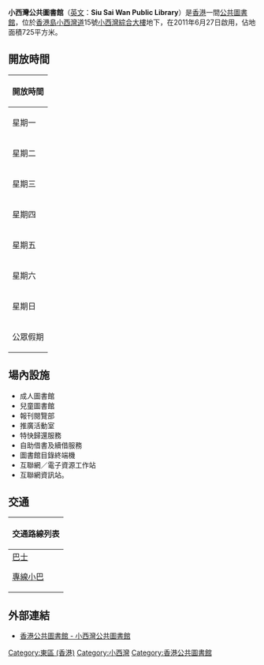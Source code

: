{{Infobox_Library 
| 名字    = 小西灣公共圖書館
| 英文名  = Siu Sai Wan Public Library
| 圖像    = Siu Sai Wan Public Library.JPG
| 類型    = [[香港公共圖書館|香港公共圖書館]]－[[小型圖書館|小型圖書館]]
| 建造時間= 2008年至2011年
| 地址    = [[香港|香港]][[香港島|香港島]][[小西灣道|小西灣道]]15號[[小西灣綜合大樓|小西灣綜合大樓]]地下
| 隸屬於  = [[康樂及文化事務署|康樂及文化事務署]][[香港公共圖書館|香港公共圖書館]]
| 藏品    = [[圖書|圖書]]、[[視聽資料|視聽資料]]及[[報刊|報刊]]
| 規模    = 館藏約54,000項
}}
'''小西灣公共圖書館'''（[[英文|英文]]：'''Siu Sai Wan Public Library'''）是[[香港|香港]]一間[[公共圖書館|公共圖書館]]，位於[[香港島|香港島]][[小西灣道|小西灣道]]15號[[小西灣綜合大樓|小西灣綜合大樓]]地下，在2011年6月27日啟用，佔地面積725平方米。

==開放時間==
{| class="wikitable" style="text-align: left"
! colspan="3" | 開放時間
|- 
| 星期一|| colspan="2" | 1000-1900
|-
| 星期二|| colspan="2" | 1000-1900
|-
| 星期三|| colspan="2" | 1000-1900
|-
| 星期四|| colspan="2" | 休息
|-
| 星期五|| colspan="2" | 1000-1900
|-
| 星期六|| colspan="2" | 1000-1700
|-
| 星期日|| colspan="2" | 1000-1700
|-
| 公眾假期|| colspan="2" | 1000-1300
|}

==場內設施==
*成人圖書館
*兒童圖書館
*報刊閱覽部
*推廣活動室
*特快歸還服務
*自助借書及續借服務
*圖書館目錄終端機
*互聯網／電子資源工作站
*互聯網資訊站。

<gallery></gallery>

==交通==
{| class="mw-collapsible mw-collapsed wikitable" style="background:white; margin: 0 auto; width: auto;" 
! 交通路線列表
|-
|
;[[香港巴士|巴士]]
{{港島巴士簡單列表|8H|8P|82M|82S|82X|85|N8P|788|789}}{{過海隧道巴士簡單列表|106|106P|118|118P|606|606X|608P|694|N118}}
;[[香港小巴|專線小巴]]
{{港島專線小巴簡單列表|47M|61|62}}
|}

==外部連結==
*[https://www.hkpl.gov.hk/tc/locations/eastern/library/siu-sai-wan.html 香港公共圖書館 - 小西灣公共圖書館] {{Wayback|url=https://www.hkpl.gov.hk/tc/locations/eastern/library/siu-sai-wan.html |date=20201203181043 }}

{{香港公共圖書館}}
{{Public-Library-HK}}

[[Category:東區_(香港)|Category:東區 (香港)]]
[[Category:小西灣|Category:小西灣]]
[[Category:香港公共圖書館|Category:香港公共圖書館]]